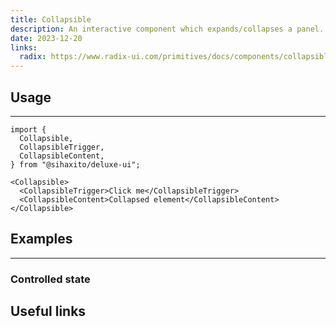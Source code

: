 ---
title: Collapsible
description: An interactive component which expands/collapses a panel.
date: 2023-12-20
links:
  radix: https://www.radix-ui.com/primitives/docs/components/collapsible
---

<ComponentPreview name="collapsible/basic" />

## Usage

<hr className="mt-6 dark:border-neutral-800" />

```tsx
import {
  Collapsible,
  CollapsibleTrigger,
  CollapsibleContent,
} from "@sihaxito/deluxe-ui";
```

```tsx showLineNumbers
<Collapsible>
  <CollapsibleTrigger>Click me</CollapsibleTrigger>
  <CollapsibleContent>Collapsed element</CollapsibleContent>
</Collapsible>
```

## Examples

<hr className="mt-6 dark:border-neutral-800" />

### Controlled state

<ComponentPreview name="collapsible/controlled" />

## Useful links
